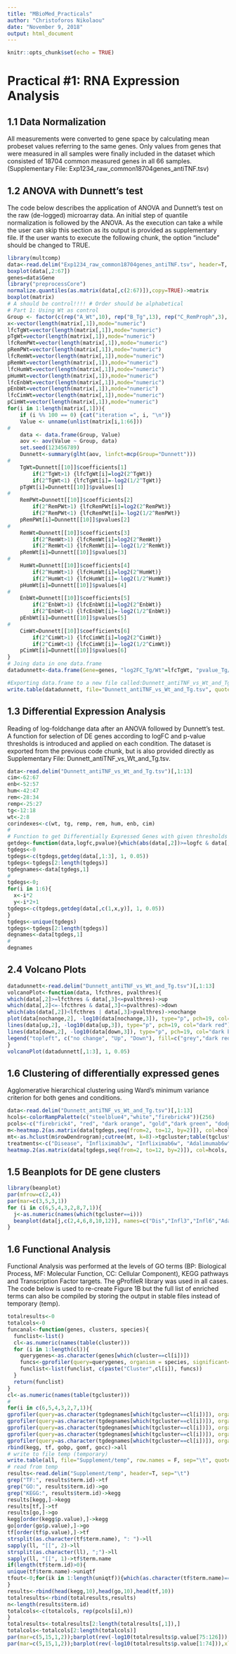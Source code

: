 ```yaml
---
title: "MBioMed_Practicals"
author: "Christoforos Nikolaou"
date: "November 9, 2018"
output: html_document
---
```


```r
knitr::opts_chunk$set(echo = TRUE)
```

# Practical #1: RNA Expression Analysis
## 1.1 Data Normalization
All measurements were converted to gene space by calculating mean probeset values referring to the same genes. Only values from genes that were measured in all samples were finally included in the dataset which consisted of 18704 common measured genes in all 66 samples. 
(Supplementary File: Exp1234_raw_common18704genes_antiTNF.tsv)

## 1.2 ANOVA with Dunnett's test
The code below describes the application of ANOVA and Dunnett's test on the raw (de-logged) microarray data. An initial step of quantile normalization is followed by the ANOVA. As the execution can take a while the user can skip this section as its output is provided as supplementary file. If the user wants to execute the following chunk, the option "include" should be changed to TRUE.
```r
library(multcomp)
data<-read.delim("Exp1234_raw_common18704genes_antiTNF.tsv", header=T, sep="\t")
boxplot(data[,2:67])
genes=data$Gene
library("preprocessCore")
normalize.quantiles(as.matrix(data[,c(2:67)]),copy=TRUE)->matrix
boxplot(matrix)
# A should be control!!!! # Order should be alphabetical
# Part 1: Using Wt as control
Group <- factor(c(rep("A_Wt",10), rep("B_Tg",13), rep("C_RemProph",3), rep("D_RemTher",10), rep("E_HumTher",10), rep("F_EnbTher",10), rep("G_CimTher",10)))
x<-vector(length(matrix[,1]),mode="numeric")
lfcTgWt=vector(length(matrix[,1]),mode="numeric")
pTgWt=vector(length(matrix[,1]),mode="numeric")
lfcRemPWt=vector(length(matrix[,1]),mode="numeric")
pRemPWt=vector(length(matrix[,1]),mode="numeric")
lfcRemWt=vector(length(matrix[,1]),mode="numeric")
pRemWt=vector(length(matrix[,1]),mode="numeric")
lfcHumWt=vector(length(matrix[,1]),mode="numeric")
pHumWt=vector(length(matrix[,1]),mode="numeric")
lfcEnbWt=vector(length(matrix[,1]),mode="numeric")
pEnbWt=vector(length(matrix[,1]),mode="numeric")
lfcCimWt=vector(length(matrix[,1]),mode="numeric")
pCimWt=vector(length(matrix[,1]),mode="numeric")
for(i in 1:length(matrix[,1])){
	if (i %% 100 == 0) {cat("iteration =", i, "\n")}
	Value <- unname(unlist(matrix[i,1:66])) 
#
	data <- data.frame(Group, Value)
	aov <- aov(Value ~ Group, data)
	set.seed(123456789)
	Dunnett<-summary(glht(aov, linfct=mcp(Group="Dunnett")))
#
	TgWt=Dunnett[[10]]$coefficients[1]
		if(2^TgWt>1) {lfcTgWt[i]=log2(2^TgWt)}
		if(2^TgWt<1) {lfcTgWt[i]=-log2(1/2^TgWt)}
	pTgWt[i]=Dunnett[[10]]$pvalues[1]
#
	RemPWt=Dunnett[[10]]$coefficients[2]
		if(2^RemPWt>1) {lfcRemPWt[i]=log2(2^RemPWt)}
		if(2^RemPWt<1) {lfcRemPWt[i]=-log2(1/2^RemPWt)}
	pRemPWt[i]=Dunnett[[10]]$pvalues[2]
#
	RemWt=Dunnett[[10]]$coefficients[3]
		if(2^RemWt>1) {lfcRemWt[i]=log2(2^RemWt)}
		if(2^RemWt<1) {lfcRemWt[i]=-log2(1/2^RemWt)}
	pRemWt[i]=Dunnett[[10]]$pvalues[3]
#
	HumWt=Dunnett[[10]]$coefficients[4]
		if(2^HumWt>1) {lfcHumWt[i]=log2(2^HumWt)}
		if(2^HumWt<1) {lfcHumWt[i]=-log2(1/2^HumWt)}
	pHumWt[i]=Dunnett[[10]]$pvalues[4]
#
	EnbWt=Dunnett[[10]]$coefficients[5]
		if(2^EnbWt>1) {lfcEnbWt[i]=log2(2^EnbWt)}
		if(2^EnbWt<1) {lfcEnbWt[i]=-log2(1/2^EnbWt)}
	pEnbWt[i]=Dunnett[[10]]$pvalues[5]
#
	CimWt=Dunnett[[10]]$coefficients[6]
		if(2^CimWt>1) {lfcCimWt[i]=log2(2^CimWt)}
		if(2^CimWt<1) {lfcCimWt[i]=-log2(1/2^CimWt)}
	pCimWt[i]=Dunnett[[10]]$pvalues[6]
}
# Joing data in one data.frame
datadunnett<-data.frame(Gene=genes, "log2FC_Tg/Wt"=lfcTgWt, "pvalue_Tg/Wt"=pTgWt, "log2FC_RemP/Wt"=lfcRemPWt, "pvalue_RemP/Wt"=pRemWt, "log2FC_Rem/Wt"=lfcRemWt, "pvalue_Rem/Wt"=pRemWt, "log2FC_Hum/Wt"=lfcHumWt, "pvalue_Hum/Wt"=pHumWt, "log2FC_Enb/Wt"=lfcEnbWt, "pvalue_Enb/Wt"=pEnbWt, "log2FC_Cim/Wt"=lfcCimWt, "pvalue_Cim/Wt"=pCimWt) 

#Exporting data.frame to a new file called:Dunnett_antiTNF_vs_Wt_and_Tg.tsv
write.table(datadunnett, file="Dunnett_antiTNF_vs_Wt_and_Tg.tsv", quote=F, row.names=F, sep="\t")
```

## 1.3 Differential Expression Analysis
Reading of log-foldchange data after an ANOVA followed by Dunnett's test. A function for selection of DE genes according to logFC and p-value thresholds is introduced and applied on each condition. The dataset is exported from the previous code chunk, but is also provided directly as Supplementary File: Dunnett_antiTNF_vs_Wt_and_Tg.tsv.
```r
data<-read.delim("Dunnett_antiTNF_vs_Wt_and_Tg.tsv")[,1:13]
cim<-62:67
enb<-52:57
hum<-42:47
rem<-28:34
remp<-25:27
tg<-12:18
wt<-2:8
corindexes<-c(wt, tg, remp, rem, hum, enb, cim)
#
# Function to get Differentially Expressed Genes with given thresholds for abs(log(FC)) and p-value
getdeg<-function(data,logfc,pvalue){which(abs(data[,2])>=logfc & data[,3]<=pvalue)->i; return(i)}
tgdegs<-0
tgdegs<-c(tgdegs,getdeg(data[,1:3], 1, 0.05))
tgdegs<-tgdegs[2:length(tgdegs)]
tgdegnames<-data[tgdegs,1]
#
tgdegs<-0;
for(i in 1:6){
  x<-i*2
  y<-i*2+1
tgdegs<-c(tgdegs,getdeg(data[,c(1,x,y)], 1, 0.05))
}
tgdegs<-unique(tgdegs)
tgdegs<-tgdegs[2:length(tgdegs)]
degnames<-data[tgdegs,1]
#
degnames
```

## 2.4 Volcano Plots
```r
datadunnett<-read.delim("Dunnett_antiTNF_vs_Wt_and_Tg.tsv")[,1:13]
volcanoPlot<-function(data, lfcthres, pvalthres){
which(data[,2]>=lfcthres & data[,3]<=pvalthres)->up
which(data[,2]<=-lfcthres & data[,3]<=pvalthres)->down
which(abs(data[,2])<lfcthres | data[,3]>pvalthres)->nochange 
plot(data[nochange,2], -log10(data[nochange,3]), type="p", pch=19, col="grey", xlab="log2(FC)", ylab="-log10(p-value)", main="Deregulation vs Control", xlim=c(min(data[,2]),max(data[,2])), ylim=c(0, 15));
lines(data[up,2], -log10(data[up,3]), type="p", pch=19, col="dark red");
lines(data[down,2], -log10(data[down,3]), type="p", pch=19, col="dark blue");
legend("topleft", c("no change", "Up", "Down"), fill=c("grey","dark red", "dark blue"), bty="n")
}
volcanoPlot(datadunnett[,1:3], 1, 0.05)
```

## 1.6 Clustering of differentially expressed genes
Agglomerative hierarchical clustering using Ward's minimum variance criterion for both genes and conditions.
```r
data<-read.delim("Dunnett_antiTNF_vs_Wt_and_Tg.tsv")[,1:13]
hcols<-colorRampPalette(c("steelblue4","white","firebrick4"))(256)
pcols<-c("firebrick4", "red", "dark orange", "gold","dark green", "dodgerblue", "blue", "magenta", "darkorchid4")
m<-heatmap.2(as.matrix(data[tgdegs,seq(from=2, to=12, by=2)]), col=hcols, labRow="", tracecol="black", vline=0, mar=c(8,5), hclustfun = function(x) hclust(x,method = 'ward.D2'))
mt<-as.hclust(m$rowDendrogram);cutree(mt, k=8)->tgcluster;table(tgcluster)
treatments<-c("Disease", "Infliximab3w", "Infliximab6w", "Adalimumab6w", "Etanercept6w", "Certolizumab6w")
heatmap.2(as.matrix(data[tgdegs,seq(from=2, to=12, by=2)]), col=hcols, labRow="", tracecol="black", vline=0, mar=c(10,2), hclustfun = function(x) hclust(x,method = 'ward.D2'), density.info="none", key.xlab = "log2(FC)", labCol = treatments, RowSideColors = pcols[tgcluster])
```

## 1.5 Beanplots for DE gene clusters
```r
library(beanplot)
par(mfrow=c(2,4))
par(mar=c(3,5,3,1))
for (i in c(6,5,4,3,2,8,7,1)){
  j<-as.numeric(names(which(tgcluster==i)))
  beanplot(data[j,c(2,4,6,8,10,12)], names=c("Dis","Infl3","Infl6","Adal6","Etan6", "Cert6"), what=c(0,1,1,0), col=pcols[i], horizontal=T, main=paste("Cluster", i), las=1, ylim=c(-3,3));abline(v=0, lty=3, lwd=1, col="black")
}
```


## 1.6 Functional Analysis
Functional Analysis was performed at the levels of GO terms (BP: Biological Process, MF: Molecular Function, CC: Cellular Component), KEGG pathways and Transcription Factor targets. The gProfileR library was used in all cases.
The code below is used to re-create Figure 1B but the full list of enriched terms can also be compiled by storing the output in stable files instead of temporary (temp).
```r
totalresults<-0
totalcols<-0
funcanal<-function(genes, clusters, species){
  funclist<-list()
  cl<-as.numeric(names(table(cluster)))
  for (i in 1:length(cl)){
    querygenes<-as.character(genes[which(cluster==cl[i])])
    funcs<-gprofiler(query=querygenes, organism = species, significant=T)[,c(9,12,4,3)]
    funclist<-list(funclist, c(paste("Cluster",cl[i]), funcs))
  }
  return(funclist)
}
cl<-as.numeric(names(table(tgcluster)))
#
for(i in c(6,5,4,3,2,7,1)){
gprofiler(query=as.character(tgdegnames[which(tgcluster==cl[i])]), organism="mmusculus", significant=T, src_filter="GO:BP")[,c(9,12, 4,3)]->gobp
gprofiler(query=as.character(tgdegnames[which(tgcluster==cl[i])]), organism="mmusculus", significant=T, src_filter="GO:MF")[,c(9,12, 4,3)]->gomf
gprofiler(query=as.character(tgdegnames[which(tgcluster==cl[i])]), organism="mmusculus", significant=T, src_filter="GO:CC")[,c(9,12, 4,3)]->gocc
gprofiler(query=as.character(tgdegnames[which(tgcluster==cl[i])]), organism="mmusculus", significant=T, src_filter="TF")[,c(9,12, 4,3)]->tf
gprofiler(query=as.character(tgdegnames[which(tgcluster==cl[i])]), organism="mmusculus", significant=T, src_filter="KEGG")[,c(9,12, 4,3)]->kegg
rbind(kegg, tf, gobp, gomf, gocc)->all
# write to file temp (temporary)
write.table(all, file="Supplement/temp", row.names = F, sep="\t", quote=F, col.names = T)
# read from temp
results<-read.delim("Supplement/temp", header=T, sep="\t")
grep("TF:", results$term.id)->tf
grep("GO:", results$term.id)->go
grep("KEGG:", results$term.id)->kegg
results[kegg,]->kegg
results[tf,]->tf
results[go,]->go
kegg[order(kegg$p.value),]->kegg
go[order(go$p.value),]->go
tf[order(tf$p.value),]->tf
strsplit(as.character(tf$term.name), ": ")->ll
sapply(ll, "[[", 2)->ll
strsplit(as.character(ll), ";")->ll
sapply(ll, "[[", 1)->tf$term.name
if(length(tf$term.id)>0){
unique(tf$term.name)->uniqtf
tfout<-0;for(ik in 1:length(uniqtf)){which(as.character(tf$term.name)==as.character(uniqtf[ik]))->nn; tfn<-tf[nn,]; which(tfn$p.value==min(tfn$p.value))->inn; tfout<-rbind(tfout,head(tfn[inn,],1))};tfout[2:length(tfout[,1]),]->tf
}
results<-rbind(head(kegg,10),head(go,10),head(tf,10))
totalresults<-rbind(totalresults,results)
n<-length(results$term.id)
totalcols<-c(totalcols, rep(pcols[i],n))
}
totalresults<-totalresults[2:length(totalresults[,1]),]
totalcols<-totalcols[2:length(totalcols)]
par(mar=c(5,15,1,2));barplot(rev(-log10(totalresults$p.value[75:126])),xlab="-log10(p-value)",ylab="",cex.main=1.3, cex.lab=0.9, cex.axis=0.9, main="Under-Expressed Clusters", col=rev(totalcols[75:126]), horiz=T, names=rev(totalresults$term.name[75:126]), las=1, cex.names = 0.6);
par(mar=c(5,15,1,2));barplot(rev(-log10(totalresults$p.value[1:74])),xlab="-log10(p-value)",ylab="",cex.main=1.3, cex.lab=0.9, cex.axis=0.9, main="Over-Expressed Clusters", col=rev(totalcols[1:74]), horiz=T, names=rev(totalresults$term.name[1:74]), las=1, cex.names = 0.6);
```

